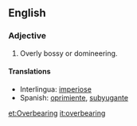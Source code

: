 ==English==
===Adjective===
#Overly bossy or domineering.

====Translations====
*Interlingua: [[imperiose]]
*Spanish: [[oprimiente]], [[subyugante]]

[[et:Overbearing]]
[[it:overbearing]]